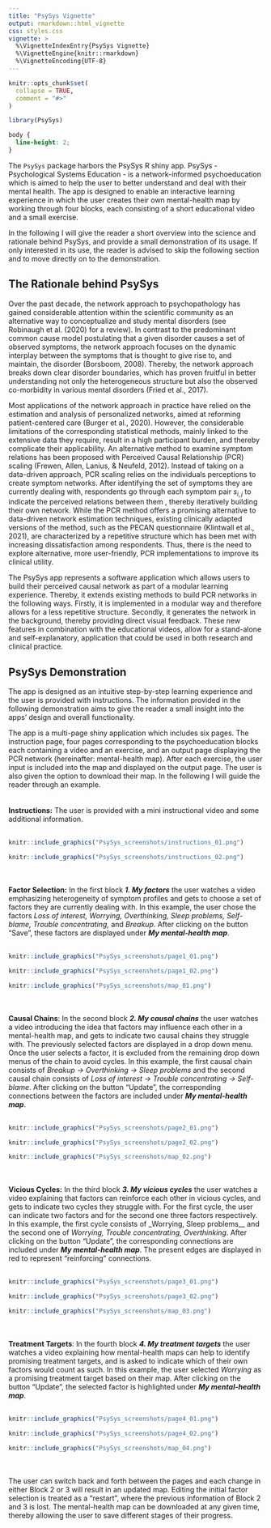 ```yaml
---
title: "PsySys Vignette"
output: rmarkdown::html_vignette
css: styles.css
vignette: >
  %\VignetteIndexEntry{PsySys Vignette}
  %\VignetteEngine{knitr::rmarkdown}
  %\VignetteEncoding{UTF-8}
---
```


```r
knitr::opts_chunk$set(
  collapse = TRUE,
  comment = "#>"
)
```

```r
library(PsySys)
```

```css
body {
  line-height: 2;
}
```

The <code>PsySys</code> package harbors the PsySys R shiny app. PsySys - Psychological Systems Education - is a network-informed psychoeducation which is aimed to help the user to better understand and deal with their mental health. The app is designed to enable an interactive learning experience in which the user creates their own mental-health map by working through four blocks, each consisting of a short educational video and a small exercise.  

In the following I will give the reader a short overview into the science and rationale behind PsySys, and provide a small demonstration of its usage. If only interested in its use, the reader is advised to skip the following section and to move directly on to the demonstration. 

## The Rationale behind PsySys 

Over the past decade, the network approach to psychopathology has gained considerable attention within the scientific community as an alternative way to conceptualize and study mental disorders (see Robinaugh et al. (2020) for a review). In contrast to the predominant common cause model postulating that a given disorder causes a set of observed symptoms, the network approach focuses on the dynamic interplay between the symptoms that is thought to give rise to, and maintain, the disorder (Borsboom, 2008). Thereby, the network approach breaks down clear disorder boundaries, which has proven fruitful in better understanding not only the heterogeneous structure but also the observed co-morbidity in various mental disorders (Fried et al., 2017).

Most applications of the network approach in practice have relied on the estimation and analysis of personalized networks, aimed at reforming patient-centered care (Burger et al., 2020). However, the considerable limitations of the corresponding statistical methods, mainly linked to the extensive data they require, result in a high participant burden, and thereby complicate their applicability. An alternative method to examine symptom relations has been proposed with Perceived 
Causal Relationship (PCR) scaling (Frewen, Allen, Lanius, & Neufeld, 2012). Instead of taking on a data-driven approach, PCR scaling relies on the individuals perceptions to create symptom networks. After identifying the set of symptoms they are currently dealing with, respondents go through each symptom pair $s_{i,j}$ to indicate the perceived relations between them , thereby iteratively building their own network. While the PCR method offers a promising alternative to data-driven network estimation techniques, existing clinically adapted versions of the method, such as the PECAN questionnaire (Klintwall et al., 2021), are characterized by a repetitive structure which has been met with increasing dissatisfaction among respondents. Thus, there is the need to explore alternative, more user-friendly, PCR implementations to improve its clinical utility.

The PsySys app represents a software application which allows users to build their perceived causal network as part of a modular learning experience. Thereby, it extends existing methods to build PCR networks in the following ways. Firstly, it is implemented in a modular way and therefore allows for a less repetitive structure. Secondly, it generates the network in the background, thereby providing direct visual feedback. These new features in combination with the educational videos, allow for a stand-alone and self-explanatory, application that could be used in both research and clinical practice. 

## PsySys Demonstration

The app is designed as an intuitive step-by-step learning experience and the user is provided with instructions. The information provided in the following demonstration aims to give the reader a small insight into the apps' design and overall functionality.

The app is a multi-page shiny application which includes six pages. The instruction page, four pages corresponding to the psychoeducation blocks each containing a video and an exercise, and an output page displaying the PCR network (hereinafter: mental-health map). After each exercise, the user input is included into the map and displayed on the output page. The user is also given the option to download their map. In the following I will guide the reader through an example.
\
\
\
**Instructions:** The user is provided with a mini instructional video and some additional information. 
\
\
```r
knitr::include_graphics("PsySys_screenshots/instructions_01.png")
```
```r
knitr::include_graphics("PsySys_screenshots/instructions_02.png")
```
\
\
**Factor Selection:** In the first block **_1. My factors_** the user watches a video emphasizing heterogeneity of symptom profiles and gets to choose a set of factors they are currently dealing with. In this example, the user chose the factors _Loss of interest, Worrying, Overthinking, Sleep problems, Self-blame, Trouble concentrating,_ and _Breakup_. After clicking on the button "Save", these factors are displayed under **_My mental-health map_**. 
\
\
```r
knitr::include_graphics("PsySys_screenshots/page1_01.png")
```
```r
knitr::include_graphics("PsySys_screenshots/page1_02.png")
```
```r
knitr::include_graphics("PsySys_screenshots/map_01.png")
```
\
\
**Causal Chains**: In the second block **_2. My causal chains_** the user watches a video introducing the idea that factors may influence each other in a mental-health map, and gets to indicate two causal chains they struggle with. The previously selected factors are displayed in a drop down menu. Once the user selects a factor, it is excluded from the remaining drop down menus of the chain to avoid cycles. In this example, the first causal chain consists of _Breakup &rarr; Overthinking &rarr; Sleep problems_ and the second causal chain consists of _Loss of interest &rarr; Trouble concentrating &rarr; Self-blame_. After clicking on the button "Update", the corresponding connections between the factors are included under **_My mental-health map_**.
\
\
```r
knitr::include_graphics("PsySys_screenshots/page2_01.png")
```
```r
knitr::include_graphics("PsySys_screenshots/page2_02.png")
```
```r
knitr::include_graphics("PsySys_screenshots/map_02.png")
```
\
\
**Vicious Cycles:** In the third block **_3. My vicious cycles_** the user watches a video explaining that factors can reinforce each other in vicious cycles, and gets to indicate two cycles they struggle with. For the first cycle, the user can indicate two factors and for the second one three factors respectively. In this example, the first cycle consists of _Worrying, Sleep problems__ and the second one of _Worrying, Trouble concentrating, Overthinking_. After clicking on the button "Update", the corresponding connections are included under **_My mental-health map_**. The present edges are displayed in red to represent "reinforcing" connections. 
\
\
```r
knitr::include_graphics("PsySys_screenshots/page3_01.png")
```
```r
knitr::include_graphics("PsySys_screenshots/page3_02.png")
```
```r
knitr::include_graphics("PsySys_screenshots/map_03.png")
```
\
\
**Treatment Targets**: In the fourth block **_4. My treatment targets_** the user watches a video explaining how mental-health maps can help to identify promising treatment targets, and is asked to indicate which of their own factors would count as such. In this example, the user selected _Worrying_ as a promising treatment target based on their map. After clicking on the button "Update", the selected factor is highlighted under **_My mental-health map_**.
\
\
```r
knitr::include_graphics("PsySys_screenshots/page4_01.png")
```
```r
knitr::include_graphics("PsySys_screenshots/page4_02.png")
```
```r
knitr::include_graphics("PsySys_screenshots/map_04.png")
```
\
\
The user can switch back and forth between the pages and each change in either Block 2 or 3 will result in an updated map. Editing the initial factor selection is treated as a "restart", where the previous information of Block 2 and 3 is lost. The mental-health map can be downloaded at any given time, thereby allowing the user to save different stages of their progress.

